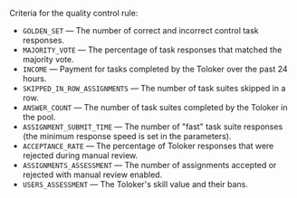 Criteria for the quality control rule:

- `GOLDEN_SET` — The number of correct and incorrect control task responses.
- `MAJORITY_VOTE` — The percentage of task responses that matched the majority vote.
- `INCOME` — Payment for tasks completed by the Toloker over the past 24 hours.
- `SKIPPED_IN_ROW_ASSIGNMENTS` — The number of task suites skipped in a row.
- `ANSWER_COUNT` — The number of task suites completed by the Toloker in the pool.
- `ASSIGNMENT_SUBMIT_TIME` — The number of "fast" task suite responses (the minimum response speed is set in the parameters).
- `ACCEPTANCE_RATE` — The percentage of Toloker responses that were rejected during manual review.
- `ASSIGNMENTS_ASSESSMENT` — The number of assignments accepted or rejected with manual review enabled.
- `USERS_ASSESSMENT` — The Toloker's skill value and their bans.